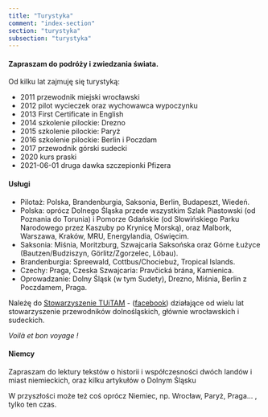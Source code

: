 ```yaml
---
title: "Turystyka"
comment: "index-section"
section: "turystyka"
subsection: "turystyka"
---
```


#### Zapraszam do podróży i zwiedzania świata.

Od kilku lat zajmuję się turystyką:

- 2011 przewodnik miejski wrocławski
- 2012 pilot wycieczek oraz wychowawca wypoczynku
- 2013 First Certificate in English
- 2014 szkolenie pilockie: Drezno
- 2015 szkolenie pilockie: Paryż
- 2016 szkolenie pilockie: Berlin i Poczdam
- 2017 przewodnik górski sudecki
- 2020 kurs praski
- 2021-06-01 druga dawka szczepionki Pfizera

#### Usługi

- Pilotaż: Polska, Brandenburgia, Saksonia, Berlin, Budapeszt, Wiedeń.
- Polska: oprócz Dolnego Śląska przede wszystkim Szlak Piastowski (od Poznania do Torunia) i Pomorze Gdańskie (od Słowińskiego Parku Narodowego przez Kaszuby po Krynicę Morską), oraz Malbork, Warszawa, Kraków, MRU, Energylandia, Oświęcim.
- Saksonia: Miśnia, Moritzburg, Szwajcaria Saksońska oraz Górne Łużyce (Bautzen/Budziszyn, Görlitz/Zgorzelec, Löbau).
- Brandenburgia: Spreewald, Cottbus/Chociebuż, Tropical Islands.
- Czechy: Praga, Czeska Szwajcaria: Pravčická brána, Kamienica.
- Oprowadzanie: Dolny Śląsk (w tym Sudety), Drezno, Miśnia, Berlin z Poczdamem, Praga.

Należę do [Stowarzyszenie TUiTAM](https://www.przewodnicy.org/) - ([facebook](https://www.facebook.com/stowarzyszenieTUiTAM/)) działające od wielu lat stowarzyszenie przewodników dolnośląskich, głównie wrocławskich i sudeckich.

_Voilà et bon voyage !_

#### Niemcy

Zapraszam do lektury tekstów o historii i współczesności dwóch landów i miast niemieckich, oraz kilku artykułów o Dolnym Śląsku

W przyszłości może też coś oprócz Niemiec, np. Wrocław, Paryż, Praga... , tylko ten czas.